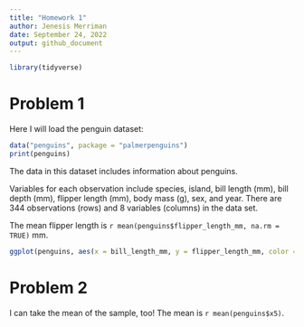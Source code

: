 ```yaml
---
title: "Homework 1"
author: Jenesis Merriman
date: September 24, 2022
output: github_document
---
```


```r
library(tidyverse)
```

# Problem 1

Here I will load the penguin dataset:

```r
data("penguins", package = "palmerpenguins")
print(penguins)
```
The data in this dataset includes information about penguins. 

Variables for each observation include species, island, bill length (mm), bill depth (mm), flipper length (mm), body mass (g), sex, and year. There are 344 observations (rows) and 8 variables (columns) in the data set.

The mean flipper length is `r mean(penguins$flipper_length_mm, na.rm = TRUE)` mm.

```r
ggplot(penguins, aes(x = bill_length_mm, y = flipper_length_mm, color = species)) + geom_point()
```

# Problem 2

I can take the mean of the sample, too!
The mean is `r mean(penguins$x5)`.